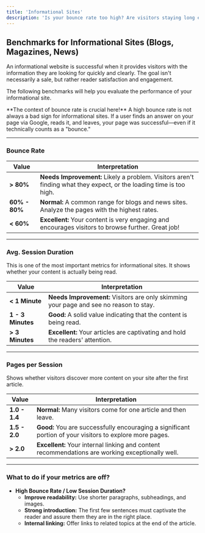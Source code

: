 ```yaml
---
title: 'Informational Sites'
description: 'Is your bounce rate too high? Are visitors staying long enough? Find guidelines and benchmarks for blogs, magazines, and documentation sites.'
---
```


## Benchmarks for Informational Sites (Blogs, Magazines, News)

An informational website is successful when it provides visitors with the information they are looking for quickly and clearly. The goal isn't necessarily a sale, but rather reader satisfaction and engagement.

The following benchmarks will help you evaluate the performance of your informational site.

<Note>
  **The context of bounce rate is crucial here!**
  A high bounce rate is not always a bad sign for informational sites. If a user finds an answer on your page via Google, reads it, and leaves, your page was successful—even if it technically counts as a "bounce."
</Note>

---

### Bounce Rate

| Value                | Interpretation                                                                                                   |
| -------------------- | ---------------------------------------------------------------------------------------------------------------- |
| **> 80%**            | **Needs Improvement:** Likely a problem. Visitors aren't finding what they expect, or the loading time is too high. |
| **60% - 80%**        | **Normal:** A common range for blogs and news sites. Analyze the pages with the highest rates.                     |
| **< 60%**            | **Excellent:** Your content is very engaging and encourages visitors to browse further. Great job!                 |

---

### Avg. Session Duration

This is one of the most important metrics for informational sites. It shows whether your content is actually being read.

| Value                | Interpretation                                                                                                   |
| -------------------- | ---------------------------------------------------------------------------------------------------------------- |
| **< 1 Minute**       | **Needs Improvement:** Visitors are only skimming your page and see no reason to stay.                             |
| **1 - 3 Minutes**    | **Good:** A solid value indicating that the content is being read.                                               |
| **> 3 Minutes**      | **Excellent:** Your articles are captivating and hold the readers' attention.                                    |

---

### Pages per Session

Shows whether visitors discover more content on your site after the first article.

| Value                | Interpretation                                                                                                   |
| -------------------- | ---------------------------------------------------------------------------------------------------------------- |
| **1.0 - 1.4**        | **Normal:** Many visitors come for one article and then leave.                                                     |
| **1.5 - 2.0**        | **Good:** You are successfully encouraging a significant portion of your visitors to explore more pages.           |
| **> 2.0**            | **Excellent:** Your internal linking and content recommendations are working exceptionally well.                   |

---

### What to do if your metrics are off?

*   **High Bounce Rate / Low Session Duration?**
    *   **Improve readability:** Use shorter paragraphs, subheadings, and images.
    *   **Strong introduction:** The first few sentences must captivate the reader and assure them they are in the right place.
    *   **Internal linking:** Offer links to related topics at the end of the article.